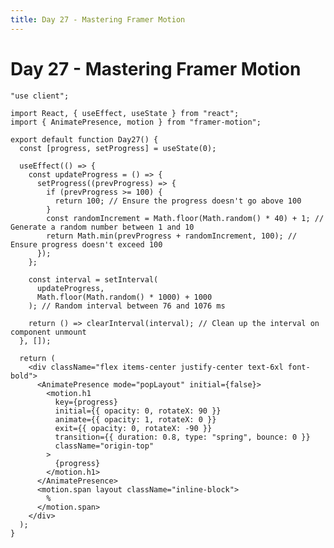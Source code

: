 ```yaml
---
title: Day 27 - Mastering Framer Motion
---
```


# Day 27 - Mastering Framer Motion

<Tabs id="day-27">

<Tab label="Preview">

<ComponentPreview name="framer-motion-day-27" />

</Tab>

<Tab label="Code">

```tsx title="components/day-27.tsx" showLineNumbers
"use client";

import React, { useEffect, useState } from "react";
import { AnimatePresence, motion } from "framer-motion";

export default function Day27() {
  const [progress, setProgress] = useState(0);

  useEffect(() => {
    const updateProgress = () => {
      setProgress((prevProgress) => {
        if (prevProgress >= 100) {
          return 100; // Ensure the progress doesn't go above 100
        }
        const randomIncrement = Math.floor(Math.random() * 40) + 1; // Generate a random number between 1 and 10
        return Math.min(prevProgress + randomIncrement, 100); // Ensure progress doesn't exceed 100
      });
    };

    const interval = setInterval(
      updateProgress,
      Math.floor(Math.random() * 1000) + 1000
    ); // Random interval between 76 and 1076 ms

    return () => clearInterval(interval); // Clean up the interval on component unmount
  }, []);

  return (
    <div className="flex items-center justify-center text-6xl font-bold">
      <AnimatePresence mode="popLayout" initial={false}>
        <motion.h1
          key={progress}
          initial={{ opacity: 0, rotateX: 90 }}
          animate={{ opacity: 1, rotateX: 0 }}
          exit={{ opacity: 0, rotateX: -90 }}
          transition={{ duration: 0.8, type: "spring", bounce: 0 }}
          className="origin-top"
        >
          {progress}
        </motion.h1>
      </AnimatePresence>
      <motion.span layout className="inline-block">
        %
      </motion.span>
    </div>
  );
}
```

</Tab>

</Tabs>